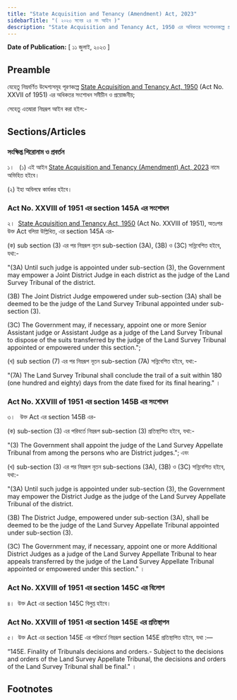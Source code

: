```yaml
---
title: "State Acquisition and Tenancy (Amendment) Act, 2023"
sidebarTitle: "( ২০২৩ সনের ২৪ নং আইন )"
description: "State Acquisition and Tenancy Act, 1950 এর অধিকতর সংশোধনকল্পে প্রণীত আইন"
---
```


**Date of Publication:** [ ১১ জুলাই, ২০২৩ ]

## Preamble

যেহেতু নিম্নবর্ণিত উদ্দেশ্যসমূহ পূরণকল্পে [State Acquisition and Tenancy Act, 1950](/act-241.html "State Acquisition and Tenancy Act, 1950 ") (Act No. XXVII of 1951) এর অধিকতর সংশোধন সমীচীন ও প্রয়োজনীয়;

সেহেতু এতদ্বারা নিম্নরূপ আইন করা হইল:-

## Sections/Articles

### সংক্ষিপ্ত শিরোনাম ও প্রবর্তন

১।   (১) এই আইন [State Acquisition and Tenancy (Amendment) Act, 2023](/act-1441.html "State Acquisition and Tenancy (Amendment) Act, 2023") নামে অভিহিত হইবে।

(২) ইহা অবিলম্বে কার্যকর হইবে।

### Act No. XXVIII of 1951 এর section 145A এর সংশোধন

২।  [State Acquisition and Tenancy Act, 1950](/act-241.html "State Acquisition and Tenancy Act, 1950 ") (Act No. XXVIII of 1951), অতঃপর উক্ত Act বলিয়া উল্লিখিত, এর section 145A এর-

(ক) sub section (3) এর পর নিম্নরূপ নূতন sub-section (3A), (3B) ও (3C) সন্নিবেশিত হইবে, যথা:-

"(3A) Until such judge is appointed under sub-section (3), the Government may empower a Joint District Judge in each district as the judge of the Land Survey Tribunal of the district.

(3B) The Joint District Judge empowered under sub-section (3A) shall be deemed to be the judge of the Land Survey Tribunal appointed under sub-section (3).

(3C) The Government may, if necessary, appoint one or more Senior Assistant judge or Assistant Judge as a judge of the Land Survey Tribunal to dispose of the suits transferred by the judge of the Land Survey Tribunal appointed or empowered under this section.";

(খ) sub section (7) এর পর নিম্নরূপ নূতন sub-section (7A) সন্নিবেশিত হইবে, যথা:-

"(7A) The Land Survey Tribunal shall conclude the trail of a suit within 180 (one hundred and eighty) days from the date fixed for its final hearing." ।

### Act No. XXVIII of 1951 এর section 145B এর সংশোধন

৩।   উক্ত Act এর section 145B এর-

(ক) sub-section (3) এর পরিবর্তে নিম্নরূপ sub-section (3) প্রতিস্থাপিত হইবে, যথা:-

"(3) The Government shall appoint the judge of the Land Survey Appellate Tribunal from among the persons who are District judges."; এবং

(খ) sub-section (3) এর পর নিম্নরূপ নূতন sub-sections (3A), (3B) ও (3C) সন্নিবেশিত হইবে, যথা:-

"(3A) Until such judge is appointed under sub-section (3), the Government may empower the District Judge as the judge of the Land Survey Appellate Tribunal of the district.

(3B) The District Judge, empowered under sub-section (3A), shall be deemed to be the judge of the Land Survey Appellate Tribunal appointed under sub-section (3).

(3C) The Government may, if necessary, appoint one or more Additional District Judges as a judge of the Land Survey Appellate Tribunal to hear appeals transferred by the judge of the Land Survey Appellate Tribunal appointed or empowered under this section." ।

### Act No. XXVIII of 1951 এর section 145C এর বিলোপ

৪।  উক্ত Act এর section 145C বিলুপ্ত হইবে।

### Act No. XXVIII of 1951 এর section 145E এর প্রতিস্থাপন

৫।  উক্ত Act এর section 145E এর পরিবর্তে নিম্নরূপ section 145E প্রতিস্থাপিত হইবে, যথা :—

“145E. Finality of Tribunals decisions and orders.- Subject to the decisions and orders of the Land Survey Appellate Tribunal, the decisions and orders of the Land Survey Tribunal shall be final." ।

## Footnotes
